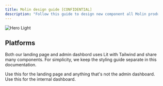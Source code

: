 ```yaml
---
title: Molin design guide [CONFIDENTIAL]
description: "Follow this guide to design new component all Molin products."
---
```


<img className="block" src="/images/hero-light.svg" alt="Hero Light" />

## Platforms

Both our landing page and admin dashbord uses Lit with Tailwind and share many components. For simplicity, we keep the styling guide separate in this documentation.

<CardGroup cols={2}>
  <Card title="Landing page" icon="image" href="https://mintlify.com/docs/landing-page/fonts">
    Use this for the landing page and anything that's not the admin dashboard.
  </Card>
  <Card title="Dashboard" icon="pen-to-square" href="https://mintlify.com/docs/">
    Use this for the internal dashboard.
  </Card>
</CardGroup>

